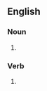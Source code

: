 {{also|over bridges}}

==English==

===Noun===
{{head|en|noun form}}

# {{plural of|en|overbridge}}

===Verb===
{{head|en|verb form}}

# {{en-third-person singular of|overbridge}}
